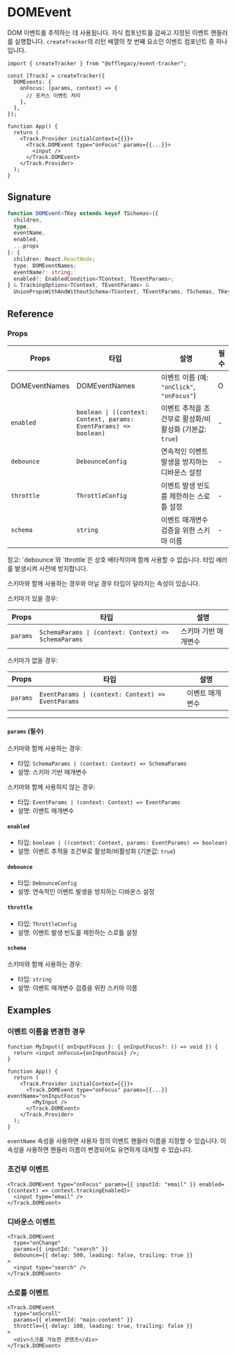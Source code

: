 
# DOMEvent

DOM 이벤트를 추적하는 데 사용됩니다. 자식 컴포넌트를 감싸고 지정된 이벤트 핸들러를 실행합니다. `createTracker`의 리턴 배열의 첫 번쨰 요소인 이벤트 컴포넌트 중 하나입니다.

```tsx
import { createTracker } from "@offlegacy/event-tracker";

const [Track] = createTracker({
  DOMEvents: {
    onFocus: (params, context) => {
      // 포커스 이벤트 처리
    },
  },
});

function App() {
  return (
    <Track.Provider initialContext={{}}>
      <Track.DOMEvent type="onFocus" params={{...}}>
        <input />
      </Track.DOMEvent>
    </Track.Provider>
  );
}
```

## Signature

```ts
function DOMEvent<TKey extends keyof TSchemas>({
  children,
  type,
  eventName,
  enabled,
  ...props
}: {
  children: React.ReactNode;
  type: DOMEventNames;
  eventName?: string;
  enabled?: EnabledCondition<TContext, TEventParams>;
} & TrackingOptions<TContext, TEventParams> &
  UnionPropsWithAndWithoutSchema<TContext, TEventParams, TSchemas, TKey>): JSX.Element;
```

## Reference

### Props

| Props         | 타입                                                              | 설명                                                    | 필수 |
| ------------- | ----------------------------------------------------------------- | ------------------------------------------------------- | ---- |
| DOMEventNames | DOMEventNames                                                     | 이벤트 이름 (예: `"onClick"`, `"onFocus"`)              | O    |
| `enabled`     | `boolean \| ((context: Context, params: EventParams) => boolean)` | 이벤트 추적을 조건부로 활성화/비활성화 (기본값: `true`) | -    |
| `debounce`    | `DebounceConfig`                                                  | 연속적인 이벤트 발생을 방지하는 디바운스 설정           | -    |
| `throttle`    | `ThrottleConfig`                                                  | 이벤트 발생 빈도를 제한하는 스로틀 설정                 | -    |
| `schema`      | `string`                                                          | 이벤트 매개변수 검증을 위한 스키마 이름                 | -    |

<Callout type="info">
  참고: `debounce`와 `throttle`은 상호 배타적이며 함께 사용할 수 없습니다. 타입 에러를 발생시켜 사전에 방지합니다.
</Callout>

스키마와 함께 사용하는 경우와 아닐 경우 타입이 달라지는 속성이 있습니다.

스키마가 있을 경우:

| Props    | 타입                                                 | 설명                 |
| -------- | ---------------------------------------------------- | -------------------- |
| `params` | `SchemaParams \| (context: Context) => SchemaParams` | 스키마 기반 매개변수 |

스키마가 없을 경우:

| Props    | 타입                                               | 설명            |
| -------- | -------------------------------------------------- | --------------- |
| `params` | `EventParams \| (context: Context) => EventParams` | 이벤트 매개변수 |

---

#### `params` (필수)

스키마와 함께 사용하는 경우:

- 타입: `SchemaParams | (context: Context) => SchemaParams`
- 설명: 스키마 기반 매개변수

스키마와 함께 사용하지 않는 경우:

- 타입: `EventParams | (context: Context) => EventParams`
- 설명: 이벤트 매개변수

#### `enabled`

- 타입: `boolean | ((context: Context, params: EventParams) => boolean)`
- 설명: 이벤트 추적을 조건부로 활성화/비활성화 (기본값: `true`)

#### `debounce`

- 타입: `DebounceConfig`
- 설명: 연속적인 이벤트 발생을 방지하는 디바운스 설정

#### `throttle`

- 타입: `ThrottleConfig`
- 설명: 이벤트 발생 빈도를 제한하는 스로틀 설정

#### `schema`

스키마와 함께 사용하는 경우:

- 타입: `string`
- 설명: 이벤트 매개변수 검증을 위한 스키마 이름

## Examples

### 이벤트 이름을 변경한 경우

```tsx {8, 10}
function MyInput({ onInputFocus }: { onInputFocus?: () => void }) {
  return <input onFocus={onInputFocus} />;
}

function App() {
  return (
    <Track.Provider initialContext={{}}>
      <Track.DOMEvent type="onFocus" params={{...}} eventName="onInputFocus">
        <MyInput />
      </Track.DOMEvent>
    </Track.Provider>
  );
}
```

`eventName` 속성을 사용하면 사용자 정의 이벤트 핸들러 이름을 지정할 수 있습니다. 이 속성을 사용하면 핸들러 이름이 변경되어도 유연하게 대처할 수 있습니다.

### 조건부 이벤트

```tsx
<Track.DOMEvent type="onFocus" params={{ inputId: "email" }} enabled={(context) => context.trackingEnabled}>
  <input type="email" />
</Track.DOMEvent>
```

### 디바운스 이벤트

```tsx
<Track.DOMEvent
  type="onChange"
  params={{ inputId: "search" }}
  debounce={{ delay: 500, leading: false, trailing: true }}
>
  <input type="search" />
</Track.DOMEvent>
```

### 스로틀 이벤트

```tsx
<Track.DOMEvent
  type="onScroll"
  params={{ elementId: "main-content" }}
  throttle={{ delay: 100, leading: true, trailing: false }}
>
  <div>스크롤 가능한 콘텐츠</div>
</Track.DOMEvent>
```
